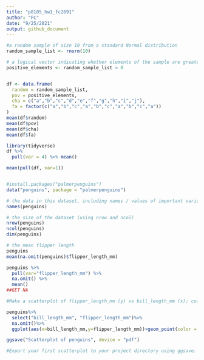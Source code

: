 ```yaml
---
title: "p8105_hw1_fc2691"
author: "FC"
date: "9/25/2021"
output: github_document
---
```



```r
#a random sample of size 10 from a standard Normal distribution
random_sample_list <- rnorm(10)  

# a logical vector indicating whether elements of the sample are greater than 0
positive_elements <- random_sample_list > 0  


df <- data.frame(
  random = random_sample_list,
  pov = positive_elements,
  cha = c("a","b","c","d","e","f","g","h","i","j"),
  fa = factor(c("a","b","c","a","b","c","a","b","c","a"))
)
mean(df$random)
mean(df$pov)
mean(df$cha)
mean(df$fa)

library(tidyverse)
df %>%
  pull(var = 4) %>% mean()

mean(pull(df, var=1))


#install.packages("palmerpenguins")
data("penguins", package = "palmerpenguins")

# the data in this dataset, including names / values of important variables
names(penguins)

# the size of the dataset (using nrow and ncol)
nrow(penguins)
ncol(penguins)
dim(penguins)

# the mean flipper length
penguins
mean(na.omit(penguins)$flipper_length_mm)

penguins %>%
  pull(var="flipper_length_mm") %>%
  na.omit() %>%
  mean()
##GET NA

#Make a scatterplot of flipper_length_mm (y) vs bill_length_mm (x); color points using the species variable (adding color = ... inside of aes in your ggplot code should help).

penguins%>%
  select("bill_length_mm", "flipper_length_mm")%>%
  na.omit()%>%
  ggplot(aes(x=bill_length_mm,y=flipper_length_mm))+geom_point(color = "red")

ggsave("Scatterplot of penguins", device = "pdf")

#Export your first scatterplot to your project directory using ggsave.



```



